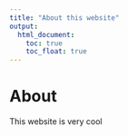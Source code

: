 ```yaml
---
title: "About this website"
output: 
  html_document:
    toc: true
    toc_float: true
---
```


# About

This website is very cool
